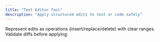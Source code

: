 ```yaml
---
title: "Text Editor Tool"
description: "Apply structured edits to text or code safely"
---
```


Represent edits as operations (insert/replace/delete) with clear ranges. Validate diffs before applying.
